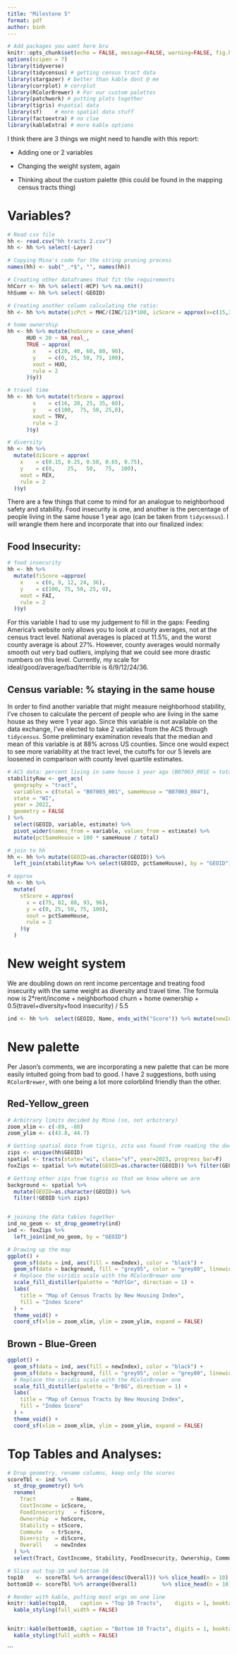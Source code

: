 ```yaml
---
title: "Milestone 5"
format: pdf
author: binh
---
```


```r
# Add packages you want here bru
knitr::opts_chunk$set(echo = FALSE, message=FALSE, warning=FALSE, fig.height = 10)
options(scipen = 7)
library(tidyverse)
library(tidycensus) # getting census tract data
library(stargazer) # better than kable dont @ me
library(corrplot) # corrplot
library(RColorBrewer) # For our custom palettes
library(patchwork) # putting plots together
library(tigris) #spatial data
library(sf)    # more spatial data stuff
library(factoextra) # no clue
library(kableExtra) # more kable options
```

I think there are 3 things we might need to handle with this report:

-   Adding one or 2 variables

-   Changing the weight system, again

-   Thinking about the custom palette (this could be found in the mapping census tracts thing)

# Variables?

```r
# Read csv file
hh <- read.csv("hh tracts 2.csv")
hh <- hh %>% select(-Layer)

# Copying Mina's code for the string pruning process
names(hh) <- sub("_.*$", "", names(hh))

# Creating other dataframes that fit the requirements
hhCorr <- hh %>% select(-HCP) %>% na.omit()
hhSumm <- hh %>% select(-GEOID)

# Creating another column calculating the ratio:
hh <- hh %>% mutate(icPct = MHC/(INC/12)*100, icScore = approx(x=c(15,23,30,40,50), y=c(100,75,50,25,0), xout=icPct, rule=2)$y)

# home ownership
hh <- hh %>% mutate(hoScore = case_when(
      HUO < 20 ~ NA_real_,
      TRUE ~ approx(
        x    = c(20, 40, 60, 80, 90),
        y    = c(0, 25, 50, 75, 100),
        xout = HUO,
        rule = 2
      )$y))

# travel time
hh <- hh %>% mutate(trScore = approx(
        x    = c(16, 20, 25, 35, 60),
        y    = c(100,  75, 50, 25,0),
        xout = TRV,
        rule = 2
      )$y)

# diversity
hh <- hh %>%
  mutate(diScore = approx(
    x    = c(0.15, 0.25, 0.50, 0.65, 0.75),
    y    = c(0,    25,   50,   75,  100),
    xout = REX,
    rule = 2
  )$y)
```

There are a few things that come to mind for an analogue to neighborhood safety and stability. Food insecurity is one, and another is the percentage of people living in the same house 1 year ago (can be taken from `tidycensus`). I will wrangle them here and incorporate that into our finalized index:

## Food Insecurity:

```r
# food insecurity
hh <- hh %>% 
  mutate(fiScore =approx(
    x    = c(6, 9, 12, 24, 36),
    y    = c(100, 75, 50, 25, 0),
    xout = FAI,
    rule = 2
  )$y)
```

For this variable I had to use my judgement to fill in the gaps: Feeding America's website only allows you to look at county averages, not at the census tract level. National averages is placed at 11.5%, and the worst county average is about 27%. However, county averages would normally smooth out very bad outliers, implying that we could see more drastic numbers on this level. Currently, my scale for ideal/good/average/bad/terrible is 6/9/12/24/36.

## Census variable: % staying in the same house

In order to find another variable that might measure neighborhood stability, I've chosen to calculate the percent of people who are living in the same house as they were 1 year ago. Since this variable is not available on the data exchange, I've elected to take 2 variables from the ACS through `tidycensus`. Some preliminary examination reveals that the median and mean of this variable is at 88% across US counties. Since one would expect to see more variability at the tract level, the cutoffs for our 5 levels are loosened in comparison with county level quartile estimates. 

```r
# ACS data: percent living in same house 1 year ago (B07003_001E = total, B07003_017E = same house)
stabilityRaw <- get_acs(
  geography = "tract",
  variables = c(total = "B07003_001", sameHouse = "B07003_004"),
  state = "WI",
  year = 2022,
  geometry = FALSE
) %>%
  select(GEOID, variable, estimate) %>%
  pivot_wider(names_from = variable, values_from = estimate) %>%
  mutate(pctSameHouse = 100 * sameHouse / total)

# join to hh
hh <- hh %>% mutate(GEOID=as.character(GEOID)) %>% 
  left_join(stabilityRaw %>% select(GEOID, pctSameHouse), by = "GEOID")

# approx
hh <- hh %>%
  mutate(
    stScore = approx(
      x = c(75, 82, 88, 93, 96),
      y = c(0, 25, 50, 75, 100),
      xout = pctSameHouse,
      rule = 2
    )$y
  )
```

# New weight system

We are doubling down on rent income percentage and treating food insecurity with the same weight as diversity and travel time. The formula now is 2*rent/income + neighborhood churn + home ownership + 0.5(travel+diversity+food insecurity) / 5.5

```r
ind <- hh %>%  select(GEOID, Name, ends_with("Score")) %>% mutate(newIndex = (2*icScore + stScore + hoScore + (0.50 * trScore) + (0.50 * diScore) + (0.5*fiScore)) / 5.5)
```

# New palette

Per Jason's comments, we are incorporating a new palette that can be more easily intuited going from bad to good. I have 2 suggestions, both using `RColorBrewer`, with one being a lot more colorblind friendly than the other.

## Red-Yellow_green
```r
# Arbitrary limits decided by Mina (so, not arbitrary)
zoom_xlim <- c(-89, -88)
zoom_ylim <- c(43.8, 44.7)

# Getting spatial data from tigris, zcta was found from reading the documentation
zips <- unique(hh$GEOID)
spatial <- tracts(state="wi", class="sf", year=2023, progress_bar=F)
foxZips <- spatial %>% mutate(GEOID=as.character(GEOID)) %>% filter(GEOID %in% zips)

# Getting other zips from tigris so that we know where we are
background <- spatial %>%
  mutate(GEOID=as.character(GEOID)) %>%
  filter(!GEOID %in% zips)


# joining the data tables together
ind_no_geom <- st_drop_geometry(ind)
ind <- foxZips %>%
  left_join(ind_no_geom, by = "GEOID")

# Drawing up the map
ggplot() +
  geom_sf(data = ind, aes(fill = newIndex), color = "black") +
  geom_sf(data = background, fill = "grey95", color = "grey80", linewidth = 0.1) +
  # Replace the viridis scale with the RColorBrewer one
  scale_fill_distiller(palette = "RdYlGn", direction = 1) +
  labs(
    title = "Map of Census Tracts by New Housing Index",
    fill = "Index Score"
  ) +
  theme_void() +
  coord_sf(xlim = zoom_xlim, ylim = zoom_ylim, expand = FALSE)
```
## Brown - Blue-Green
```r
ggplot() +
  geom_sf(data = ind, aes(fill = newIndex), color = "black") +
  geom_sf(data = background, fill = "grey95", color = "grey80", linewidth = 0.1) +
  # Replace the viridis scale with the RColorBrewer one
  scale_fill_distiller(palette = "BrBG", direction = 1) +
  labs(
    title = "Map of Census Tracts by New Housing Index",
    fill = "Index Score"
  ) +
  theme_void() +
  coord_sf(xlim = zoom_xlim, ylim = zoom_ylim, expand = FALSE)
```

# Top Tables and Analyses:
```r
# Drop geometry, rename columns, keep only the scores
scoreTbl <- ind %>% 
  st_drop_geometry() %>% 
  rename(
    Tract           = Name,
    CostIncome = icScore,
    FoodInsecurity   = fiScore,
    Ownership  = hoScore,
    Stability = stScore,
    Commute   = trScore,
    Diversity  = diScore,
    Overall    = newIndex
  ) %>% 
  select(Tract, CostIncome, Stability, FoodInsecurity, Ownership, Commute, Diversity, Overall)

# Slice out top-10 and bottom-10
top10    <- scoreTbl %>% arrange(desc(Overall)) %>% slice_head(n = 10)
bottom10 <- scoreTbl %>% arrange(Overall)        %>% slice_head(n = 10)

# Render with kable, putting most args on one line
knitr::kable(top10,    caption = "Top 10 Tracts",    digits = 1, booktabs = TRUE) %>% 
  kable_styling(full_width = FALSE)


knitr::kable(bottom10, caption = "Bottom 10 Tracts", digits = 1, booktabs = TRUE) %>% 
  kable_styling(full_width = FALSE)
```
```

